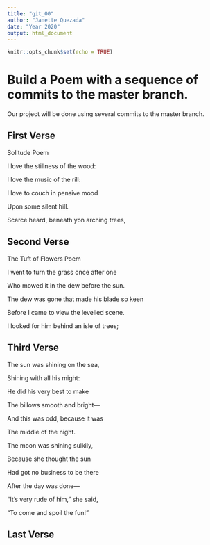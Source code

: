 ```yaml
---
title: "git_00"
author: "Janette Quezada"
date: "Year 2020"
output: html_document
---
```


```r
knitr::opts_chunk$set(echo = TRUE)
```
# Build a Poem with a sequence of commits to the master branch.
Our project will be done using several commits to the master branch.
<!-- Do not modify or change any text in "!--" bracketed areas such as this --- these are instructions to
you, if you change any of this the git program will notice it and compromise your git merging strategy !-->

## First Verse 
<!--Put the first five lines of a poem by Lewis Carrol in this section!-->
Solitude Poem

I love the stillness of the wood:

I love the music of the rill:

I love to couch in pensive mood

Upon some silent hill.

Scarce heard, beneath yon arching trees,

## Second Verse
<!--Put the first five lines of a poem by Robert Frost here!-->
The Tuft of Flowers Poem

I went to turn the grass once after one

Who mowed it in the dew before the sun.

The dew was gone that made his blade so keen

Before I came to view the levelled scene.

I looked for him behind an isle of trees;

## Third Verse
<!--Put the first two verses of The Walrus and the Carpenter here!-->
The sun was shining on the sea,

   Shining with all his might:
   
He did his very best to make

   The billows smooth and bright—
   
And this was odd, because it was

   The middle of the night.


The moon was shining sulkily,

   Because she thought the sun
   
Had got no business to be there

   After the day was done—
   
"It's very rude of him," she said,

   "To come and spoil the fun!"

## Last Verse
<!--Put a short poem of your choice 8-20 lines,here!-->
